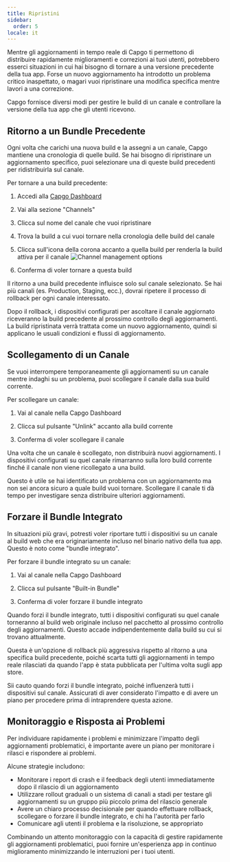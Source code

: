 ```yaml
---
title: Ripristini
sidebar:
  order: 5
locale: it
---
```


Mentre gli aggiornamenti in tempo reale di Capgo ti permettono di distribuire rapidamente miglioramenti e correzioni ai tuoi utenti, potrebbero esserci situazioni in cui hai bisogno di tornare a una versione precedente della tua app. Forse un nuovo aggiornamento ha introdotto un problema critico inaspettato, o magari vuoi ripristinare una modifica specifica mentre lavori a una correzione.

Capgo fornisce diversi modi per gestire le build di un canale e controllare la versione della tua app che gli utenti ricevono.

## Ritorno a un Bundle Precedente

Ogni volta che carichi una nuova build e la assegni a un canale, Capgo mantiene una cronologia di quelle build. Se hai bisogno di ripristinare un aggiornamento specifico, puoi selezionare una di queste build precedenti per ridistribuirla sul canale.

Per tornare a una build precedente:

<Steps>

1. Accedi alla [Capgo Dashboard](https://app.capgo.io)

2. Vai alla sezione "Channels"

3. Clicca sul nome del canale che vuoi ripristinare

4. Trova la build a cui vuoi tornare nella cronologia delle build del canale

5. Clicca sull'icona della corona accanto a quella build per renderla la build attiva per il canale
   ![Channel management options](/select_bundle.webp)

6. Conferma di voler tornare a questa build

</Steps>

<Aside type="note">
Il ritorno a una build precedente influisce solo sul canale selezionato. Se hai più canali (es. Production, Staging, ecc.), dovrai ripetere il processo di rollback per ogni canale interessato.
</Aside>

Dopo il rollback, i dispositivi configurati per ascoltare il canale aggiornato riceveranno la build precedente al prossimo controllo degli aggiornamenti. La build ripristinata verrà trattata come un nuovo aggiornamento, quindi si applicano le usuali condizioni e flussi di aggiornamento.

## Scollegamento di un Canale

Se vuoi interrompere temporaneamente gli aggiornamenti su un canale mentre indaghi su un problema, puoi scollegare il canale dalla sua build corrente.

Per scollegare un canale:

1. Vai al canale nella Capgo Dashboard

2. Clicca sul pulsante "Unlink" accanto alla build corrente

3. Conferma di voler scollegare il canale

Una volta che un canale è scollegato, non distribuirà nuovi aggiornamenti. I dispositivi configurati su quel canale rimarranno sulla loro build corrente finché il canale non viene ricollegato a una build.

Questo è utile se hai identificato un problema con un aggiornamento ma non sei ancora sicuro a quale build vuoi tornare. Scollegare il canale ti dà tempo per investigare senza distribuire ulteriori aggiornamenti.

## Forzare il Bundle Integrato

In situazioni più gravi, potresti voler riportare tutti i dispositivi su un canale al build web che era originariamente incluso nel binario nativo della tua app. Questo è noto come "bundle integrato".

Per forzare il bundle integrato su un canale:

1. Vai al canale nella Capgo Dashboard

2. Clicca sul pulsante "Built-in Bundle"

3. Conferma di voler forzare il bundle integrato

Quando forzi il bundle integrato, tutti i dispositivi configurati su quel canale torneranno al build web originale incluso nel pacchetto al prossimo controllo degli aggiornamenti. Questo accade indipendentemente dalla build su cui si trovano attualmente.

Questa è un'opzione di rollback più aggressiva rispetto al ritorno a una specifica build precedente, poiché scarta tutti gli aggiornamenti in tempo reale rilasciati da quando l'app è stata pubblicata per l'ultima volta sugli app store.

<Aside type="caution">
Sii cauto quando forzi il bundle integrato, poiché influenzerà tutti i dispositivi sul canale. Assicurati di aver considerato l'impatto e di avere un piano per procedere prima di intraprendere questa azione.
</Aside>

## Monitoraggio e Risposta ai Problemi

Per individuare rapidamente i problemi e minimizzare l'impatto degli aggiornamenti problematici, è importante avere un piano per monitorare i rilasci e rispondere ai problemi.

Alcune strategie includono:

- Monitorare i report di crash e il feedback degli utenti immediatamente dopo il rilascio di un aggiornamento
- Utilizzare rollout graduali o un sistema di canali a stadi per testare gli aggiornamenti su un gruppo più piccolo prima del rilascio generale
- Avere un chiaro processo decisionale per quando effettuare rollback, scollegare o forzare il bundle integrato, e chi ha l'autorità per farlo
- Comunicare agli utenti il problema e la risoluzione, se appropriato

Combinando un attento monitoraggio con la capacità di gestire rapidamente gli aggiornamenti problematici, puoi fornire un'esperienza app in continuo miglioramento minimizzando le interruzioni per i tuoi utenti.